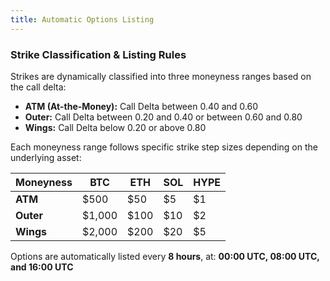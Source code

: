 ```yaml
---
title: Automatic Options Listing
---
```


### Strike Classification & Listing Rules

Strikes are dynamically classified into three moneyness ranges based on the call delta:

- **ATM (At-the-Money):** Call Delta between 0.40 and 0.60
- **Outer:** Call Delta between 0.20 and 0.40 or between 0.60 and 0.80
- **Wings:** Call Delta below 0.20 or above 0.80

Each moneyness range follows specific strike step sizes depending on the underlying asset:

| **Moneyness** | **BTC** | **ETH** | **SOL** | **HYPE** |
| ------------- | ------- | ------- | ------- | -------- |
| **ATM**       | $500    | $50     | $5      | $1       |
| **Outer**     | $1,000  | $100    | $10     | $2       |
| **Wings**     | $2,000  | $200    | $20     | $5       |

Options are automatically listed every **8 hours**, at: **00:00 UTC, 08:00 UTC, and 16:00 UTC**
